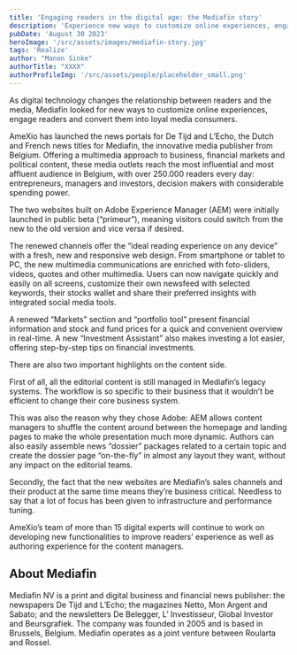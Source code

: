 ```yaml
---
title: 'Engaging readers in the digital age: the Mediafin story'
description: 'Experience new ways to customize online experiences, engage readers and convert them into loyal media consumers with the Mediafin story!'
pubDate: 'August 30 2023'
heroImage: '/src/assets/images/mediafin-story.jpg'
tags: 'Realize'
author: "Manon Sinke"
authorTitle: "XXXX"
authorProfileImg: '/src/assets/people/placeholder_small.png'
---
```


<LayoutSection backgroundColor="dark">
    <p>As digital technology changes the relationship between readers and the media, Mediafin looked for new ways to customize online experiences, engage readers and convert them into loyal media consumers.</p>
    <p>AmeXio has launched the news portals for De Tijd and L’Echo, the Dutch and French news titles for Mediafin, the innovative media publisher from Belgium. Offering a multimedia approach to business, financial markets and political content, these media outlets reach the most influential and most affluent audience in Belgium, with over 250.000 readers every day: entrepreneurs, managers and investors, decision makers with considerable spending power.</p>
</LayoutSection>

<LayoutSection>
    <Quote
        jobtitle = "Editor for tijd.be" 
        quote="Our new website is much simpler and clearer, so the reader can get quickly up to date with the news that matters. The new tijd.be provides more room for depth, analysis and multimedia stories than ever. The interface is tailored to our readers’ needs with new personalised tools." 
        name="Stephanie De Smedt" 
        profileImage="/src/assets/people/placeholder_small.png"
        variant = "glass"
        class="pb-2">
    </Quote>
    <p>The two websites built on Adobe Experience Manager (AEM) were initially launched in public beta (“primeur”), meaning visitors could switch from the new to the old version and vice versa if desired.</p>
    <p>The renewed channels offer the “ideal reading experience on any device” with a fresh, new and responsive web design. From smartphone or tablet to PC, the new multimedia communications are enriched with foto-sliders, videos, quotes and other multimedia. Users can now navigate quickly and easily on all screens, customize their own newsfeed with selected keywords, their stocks wallet and share their preferred insights with integrated social media tools.</p>
     <ContentImage loading="lazy" class='mx-auto shadow-xl shadow-primary/20 rounded-xl overflow-hidden'
            src='/src/assets/images/mediafin-story.jpg' 
            width="640"
            height="360"
    />
    <Quote 
        name="Joan Condijts" 
        jobtitle = "Editor for lecho.be" 
        quote="The new website of L’Echo appeals to a broad audience and boasts extended customisation possibilities for readers, making it more readable and simpler to use. Furthermore, the system allows us to provide new media formats such as videos and infographics, ultimately leading to a more enjoyable customer experience." 
        profileImage="/src/assets/people/placeholder_small.png"
        variant = "glass"
        class="pb-2">
    </Quote> 
    <p>A renewed “Markets” section and “portfolio tool” present financial information and stock and fund prices for a quick and convenient overview in real-time. A new “Investment Assistant” also makes investing a lot easier, offering step-by-step tips on financial investments.</p>
    <p>There are also two important highlights on the content side.</p>
    <p>First of all, all the editorial content is still managed in Mediafin’s legacy systems. The workflow is so specific to their business that it wouldn’t be efficient to change their core business system.</p>
    <p>This was also the reason why they chose Adobe: AEM allows content managers to shuffle the content around between the homepage and landing pages to make the whole presentation much more dynamic. Authors can also easily assemble news “dossier” packages related to a certain topic and create the dossier page “on-the-fly” in almost any layout they want, without any impact on the editorial teams.</p>
    <p>Secondly, the fact that the new websites are Mediafin’s sales channels and their product at the same time means they’re business critical. Needless to say that a lot of focus has been given to infrastructure and performance tuning.</p>
    <p>AmeXio’s team of more than 15 digital experts will continue to work on developing new functionalities to improve readers’ experience as well as authoring experience for the content managers.</p>
    <ContentImage loading="lazy" class='mx-auto shadow-xl shadow-primary/20 rounded-xl overflow-hidden'
            src='/src/assets/images/overlay-elements-image-packshot-2-tijd@2x-1.png' 
            width="800"
            height="285"
    />
</LayoutSection>

<LayoutSection backgroundColor="dark">
        <h2>About Mediafin</h2>
        <p>Mediafin NV is a print and digital business and financial news publisher: the newspapers De Tijd and L’Echo; the magazines Netto, Mon Argent and Sabato; and the newsletters De Belegger, L’ Investisseur, Global Investor and Beursgrafiek. The company was founded in 2005 and is based in Brussels, Belgium. Mediafin operates as a joint venture between Roularta and Rossel.</p>
</LayoutSection>